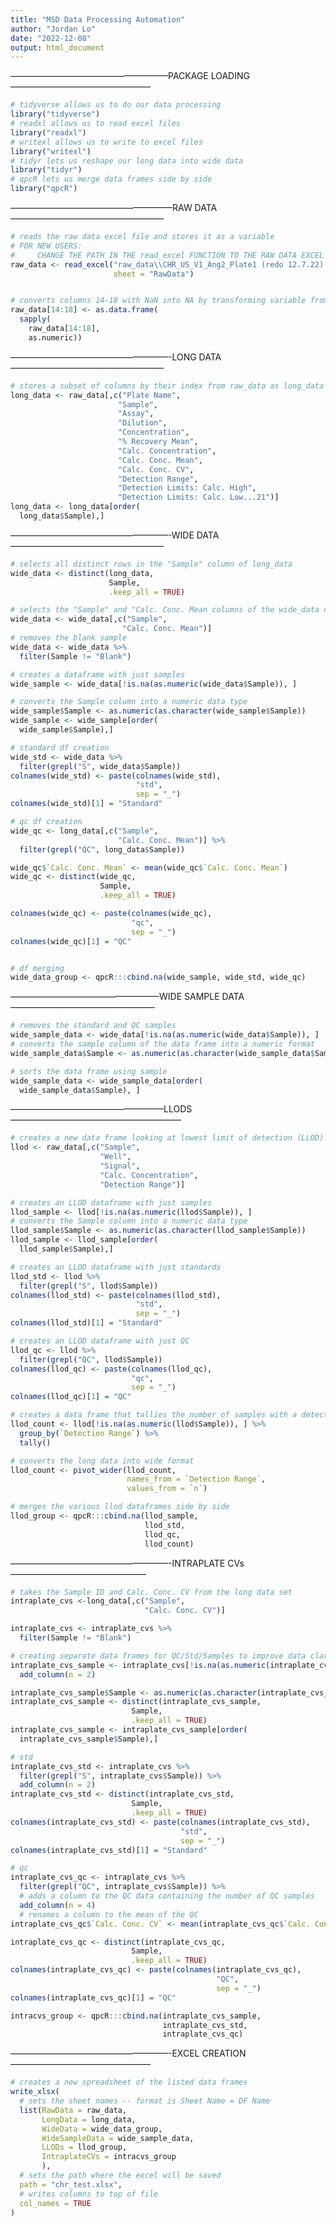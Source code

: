 ```yaml
---
title: "MSD Data Processing Automation"
author: "Jordan Lo"
date: "2022-12-08"
output: html_document
---
```


------------------------------------------------------PACKAGE LOADING------------------------------------------------
```r
# tidyverse allows us to do our data processing
library("tidyverse")
# readxl allows us to read excel files
library("readxl")
# writexl allows us to write to excel files
library("writexl")
# tidyr lets us reshape our long data into wide data
library("tidyr")
# qpcR lets us merge data frames side by side
library("qpcR")
```

--------------------------------------------------------RAW DATA-----------------------------------------------------
```r
# reads the raw data excel file and stores it as a variable
# FOR NEW USERS:
#     CHANGE THE PATH IN THE read_excel FUNCTION TO THE RAW DATA EXCEL
raw_data <- read_excel("raw_data\\CHR_US_V1_Ang2_Plate1 (redo 12.7.22).xlsx", 
                       sheet = "RawData")


# converts columns 14-18 with NaN into NA by transforming variable from char into numeric
raw_data[14:18] <- as.data.frame(
  sapply(
    raw_data[14:18], 
    as.numeric))
```

-------------------------------------------------------LONG DATA-----------------------------------------------------
```r
# stores a subset of columns by their index from raw_data as long_data
long_data <- raw_data[,c("Plate Name",
                        "Sample",
                        "Assay",
                        "Dilution",
                        "Concentration",
                        "% Recovery Mean",
                        "Calc. Concentration",
                        "Calc. Conc. Mean",
                        "Calc. Conc. CV",
                        "Detection Range",
                        "Detection Limits: Calc. High",
                        "Detection Limits: Calc. Low...21")]
long_data <- long_data[order(
  long_data$Sample),]
```

-------------------------------------------------------WIDE DATA-----------------------------------------------------
```r
# selects all distinct rows in the "Sample" column of long_data
wide_data <- distinct(long_data, 
                      Sample,
                      .keep_all = TRUE)

# selects the "Sample" and "Calc. Conc. Mean columns of the wide_data dataframe
wide_data <- wide_data[,c("Sample",
                         "Calc. Conc. Mean")]
# removes the blank sample
wide_data <- wide_data %>%
  filter(Sample != "Blank")

# creates a dataframe with just samples
wide_sample <- wide_data[!is.na(as.numeric(wide_data$Sample)), ]

# converts the Sample column into a numeric data type
wide_sample$Sample <- as.numeric(as.character(wide_sample$Sample))
wide_sample <- wide_sample[order(
  wide_sample$Sample),]

# standard df creation 
wide_std <- wide_data %>%
  filter(grepl("S", wide_data$Sample))
colnames(wide_std) <- paste(colnames(wide_std), 
                            "std", 
                            sep = "_")
colnames(wide_std)[1] = "Standard"

# qc df creation
wide_qc <- long_data[,c("Sample",
                        "Calc. Conc. Mean")] %>%
  filter(grepl("QC", long_data$Sample))

wide_qc$`Calc. Conc. Mean` <- mean(wide_qc$`Calc. Conc. Mean`)                  # takes mean of concentrations
wide_qc <- distinct(wide_qc,                                                    # takes distinct observations
                    Sample,
                    .keep_all = TRUE)

colnames(wide_qc) <- paste(colnames(wide_qc), 
                           "qc", 
                           sep = "_")
colnames(wide_qc)[1] = "QC"


# df merging
wide_data_group <- qpcR:::cbind.na(wide_sample, wide_std, wide_qc)
```

---------------------------------------------------WIDE SAMPLE DATA--------------------------------------------------
```r
# removes the standard and QC samples 
wide_sample_data <- wide_data[!is.na(as.numeric(wide_data$Sample)), ]
# converts the sample column of the data frame into a numeric format
wide_sample_data$Sample <- as.numeric(as.character(wide_sample_data$Sample))

# sorts the data frame using sample
wide_sample_data <- wide_sample_data[order(
  wide_sample_data$Sample), ]
```

-----------------------------------------------------LLODS-----------------------------------------------------------
```r
# creates a new data frame looking at lowest limit of detection (LLOD)
llod <- raw_data[,c("Sample",
                    "Well",
                    "Signal",
                    "Calc. Concentration",
                    "Detection Range")]

# creates an LLOD dataframe with just samples
llod_sample <- llod[!is.na(as.numeric(llod$Sample)), ]
# converts the Sample column into a numeric data type
llod_sample$Sample <- as.numeric(as.character(llod_sample$Sample))
llod_sample <- llod_sample[order(
  llod_sample$Sample),]

# creates an LLOD dataframe with just standards
llod_std <- llod %>%
  filter(grepl("S", llod$Sample))
colnames(llod_std) <- paste(colnames(llod_std), 
                            "std", 
                            sep = "_")
colnames(llod_std)[1] = "Standard"

# creates an LLOD dataframe with just QC
llod_qc <- llod %>%
  filter(grepl("QC", llod$Sample))
colnames(llod_qc) <- paste(colnames(llod_qc), 
                           "qc", 
                           sep = "_")
colnames(llod_qc)[1] = "QC"

# creates a data frame that tallies the number of samples with a detection range at or below the detection/fit curve
llod_count <- llod[!is.na(as.numeric(llod$Sample)), ] %>%
  group_by(`Detection Range`) %>%
  tally()

# converts the long data into wide format
llod_count <- pivot_wider(llod_count,
                          names_from = `Detection Range`,
                          values_from = `n`)

# merges the various llod dataframes side by side
llod_group <- qpcR:::cbind.na(llod_sample, 
                              llod_std, 
                              llod_qc, 
                              llod_count)
```

-------------------------------------------------------INTRAPLATE CVs-----------------------------------------------
```r
# takes the Sample ID and Calc. Conc. CV from the long data set
intraplate_cvs <-long_data[,c("Sample", 
                              "Calc. Conc. CV")]

intraplate_cvs <- intraplate_cvs %>%
  filter(Sample != "Blank")

# creating separate data frames for QC/Std/Samples to improve data clarity
intraplate_cvs_sample <- intraplate_cvs[!is.na(as.numeric(intraplate_cvs$Sample)), ] %>%
  add_column(n = 2)

intraplate_cvs_sample$Sample <- as.numeric(as.character(intraplate_cvs_sample$Sample))
intraplate_cvs_sample <- distinct(intraplate_cvs_sample,
                           Sample,
                           .keep_all = TRUE)
intraplate_cvs_sample <- intraplate_cvs_sample[order(
  intraplate_cvs_sample$Sample),]

# std
intraplate_cvs_std <- intraplate_cvs %>%
  filter(grepl("S", intraplate_cvs$Sample)) %>%
  add_column(n = 2)
intraplate_cvs_std <- distinct(intraplate_cvs_std,
                           Sample,
                           .keep_all = TRUE)
colnames(intraplate_cvs_std) <- paste(colnames(intraplate_cvs_std),
                                      "std",
                                      sep = "_")
colnames(intraplate_cvs_std)[1] = "Standard"

# qc
intraplate_cvs_qc <- intraplate_cvs %>%
  filter(grepl("QC", intraplate_cvs$Sample)) %>%
  # adds a column to the QC data containing the number of QC samples
  add_column(n = 4)
  # renames a column to the mean of the QC
intraplate_cvs_qc$`Calc. Conc. CV` <- mean(intraplate_cvs_qc$`Calc. Conc. CV`)

intraplate_cvs_qc <- distinct(intraplate_cvs_qc,
                           Sample,
                           .keep_all = TRUE)
colnames(intraplate_cvs_qc) <- paste(colnames(intraplate_cvs_qc),
                                              "QC",
                                              sep = "_")
colnames(intraplate_cvs_qc)[1] = "QC"

intracvs_group <- qpcR:::cbind.na(intraplate_cvs_sample, 
                                  intraplate_cvs_std, 
                                  intraplate_cvs_qc)
```

-------------------------------------------------------EXCEL CREATION------------------------------------------------
```r
# creates a new spreadsheet of the listed data frames
write_xlsx(
  # sets the sheet names -- format is Sheet Name = DF Name
  list(RawData = raw_data, 
       LongData = long_data,
       WideData = wide_data_group,
       WideSampleData = wide_sample_data,
       LLODs = llod_group,
       IntraplateCVs = intracvs_group
       ),
  # sets the path where the excel will be saved
  path = "chr_test.xlsx",
  # writes columns to top of file
  col_names = TRUE
)
```

